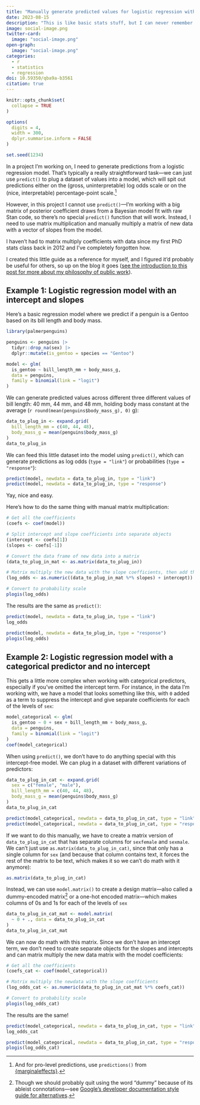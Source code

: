 ```yaml
---
title: "Manually generate predicted values for logistic regression with matrix multiplication in R"
date: 2023-08-15
description: "This is like basic stats stuff, but I can never remember how to do it—here's how to use matrix multiplication to replicate the results of `predict()`"
image: social-image.png
twitter-card:
  image: "social-image.png"
open-graph:
  image: "social-image.png"
categories:
  - r
  - statistics
  - regression
doi: 10.59350/qba9a-b3561
citation: true
---
```


```r
knitr::opts_chunk$set(
  collapse = TRUE
)

options(
  digits = 4,
  width = 300,
  dplyr.summarise.inform = FALSE
)

set.seed(1234)
```

In a project I'm working on, I need to generate predictions from a logistic regression model. That's typically a really straightforward task—we can just use `predict()` to plug a dataset of values into a model, which will spit out predictions either on the (gross, uninterpretable) log odds scale or on the (nice, interpretable) percentage-point scale.^[And for pro-level predictions, use `predictions()` from [{marginaleffects}](https://marginaleffects.com/chapters/predictions.html).]

However, in this project I cannot use `predict()`—I'm working with a big matrix of posterior coefficient draws from a Bayesian model fit with raw Stan code, so there's no special `predict()` function that will work. Instead, I need to use matrix multiplication and manually multiply a matrix of new data with a vector of slopes from the model. 

I haven't had to matrix multiply coefficients with data since my first PhD stats class back in 2012 and I've completely forgotten how. 

I created this little guide as a reference for myself, and I figured it'd probably be useful for others, so up on the blog it goes ([see the introduction to this post for more about my philosophy of public work](https://www.andrewheiss.com/blog/2022/05/20/marginalia/index.html)).

## Example 1: Logistic regression model with an intercept and slopes

Here's a basic regression model where we predict if a penguin is a Gentoo based on its bill length and body mass. 

```r
library(palmerpenguins)

penguins <- penguins |> 
  tidyr::drop_na(sex) |> 
  dplyr::mutate(is_gentoo = species == "Gentoo")

model <- glm(
  is_gentoo ~ bill_length_mm + body_mass_g,
  data = penguins,
  family = binomial(link = "logit")
)
```

We can generate predicted values across different three different values of bill length: 40 mm, 44 mm, and 48 mm, holding body mass constant at the average (`r round(mean(penguins$body_mass_g), 0)` g):

```r
data_to_plug_in <- expand.grid(
  bill_length_mm = c(40, 44, 48),
  body_mass_g = mean(penguins$body_mass_g)
)
data_to_plug_in
```

We can feed this little dataset into the model using `predict()`, which can generate predictions as log odds (`type = "link"`) or probabilities (`type = "response"`):

```r
predict(model, newdata = data_to_plug_in, type = "link")
predict(model, newdata = data_to_plug_in, type = "response")
```

Yay, nice and easy.

Here's how to do the same thing with manual matrix multiplication:

```r
# Get all the coefficients
(coefs <- coef(model))

# Split intercept and slope coefficients into separate objects
(intercept <- coefs[1])
(slopes <- coefs[-1])

# Convert the data frame of new data into a matrix
(data_to_plug_in_mat <- as.matrix(data_to_plug_in))

# Matrix multiply the new data with the slope coefficients, then add the intercept
(log_odds <- as.numeric((data_to_plug_in_mat %*% slopes) + intercept))

# Convert to probability scale
plogis(log_odds)
```

The results are the same as `predict()`:

```r
predict(model, newdata = data_to_plug_in, type = "link")
log_odds

predict(model, newdata = data_to_plug_in, type = "response")
plogis(log_odds)
```


## Example 2: Logistic regression model with a categorical predictor and no intercept

This gets a little more complex when working with categorical predictors, especially if you've omitted the intercept term. For instance, in the data I'm working with, we have a model that looks something like this, with `0` added as a term to suppress the intercept and give separate coefficients for each of the levels of `sex`:

```r
model_categorical <- glm(
  is_gentoo ~ 0 + sex + bill_length_mm + body_mass_g,
  data = penguins,
  family = binomial(link = "logit")
)
coef(model_categorical)
```

When using `predict()`, we don't have to do anything special with this intercept-free model. We can plug in a dataset with different variations of predictors:

```r
data_to_plug_in_cat <- expand.grid(
  sex = c("female", "male"),
  bill_length_mm = c(40, 44, 48),
  body_mass_g = mean(penguins$body_mass_g)
)
data_to_plug_in_cat

predict(model_categorical, newdata = data_to_plug_in_cat, type = "link")
predict(model_categorical, newdata = data_to_plug_in_cat, type = "response")
```

If we want to do this manually, we have to create a matrix version of `data_to_plug_in_cat` that has separate columns for `sexfemale` and `sexmale`. We can't just use `as.matrix(data_to_plug_in_cat)`, since that only has a single column for `sex` (and because that column contains text, it forces the rest of the matrix to be text, which makes it so we can't do math with it anymore):

```r
as.matrix(data_to_plug_in_cat)
```

Instead, we can use `model.matrix()` to create a design matrix—also called a dummy-encoded matrix^[Though we should probably quit using the word "dummy" because of its ableist connotations—see [Google's developer documentation style guide for alternatives](https://developers.google.com/style/word-list#dummy-variable).] or a one-hot encoded matrix—which makes columns of 0s and 1s for each of the levels of `sex`

```r
data_to_plug_in_cat_mat <- model.matrix(
  ~ 0 + ., data = data_to_plug_in_cat
)
data_to_plug_in_cat_mat
```

We can now do math with this matrix. Since we don't have an intercept term, we don't need to create separate objects for the slopes and intercepts and can matrix multiply the new data matrix with the model coefficients:

```r
# Get all the coefficients
(coefs_cat <- coef(model_categorical))

# Matrix multiply the newdata with the slope coefficients
(log_odds_cat <- as.numeric(data_to_plug_in_cat_mat %*% coefs_cat))

# Convert to probability scale
plogis(log_odds_cat)
```

The results are the same!

```r
predict(model_categorical, newdata = data_to_plug_in_cat, type = "link")
log_odds_cat

predict(model_categorical, newdata = data_to_plug_in_cat, type = "response")
plogis(log_odds_cat)
```
